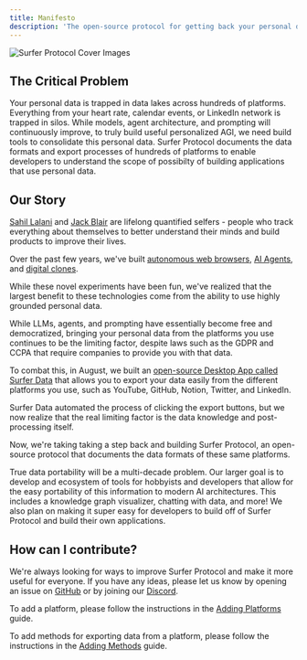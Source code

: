```yaml
---
title: Manifesto
description: 'The open-source protocol for getting back your personal data.'
---
```


![Surfer Protocol Cover Images](/images/CoverImage2.png)

## The Critical Problem

Your personal data is trapped in data lakes across hundreds of platforms. Everything from your heart rate, calendar events, or LinkedIn network is trapped in silos. While models, agent architecture, and prompting will continuously improve, to truly build useful personalized AGI, we need build tools to consolidate this personal data. Surfer Protocol documents the data formats and export processes of hundreds of platforms to enable developers to understand the scope of possibilty of building applications that use personal data.

## Our Story

[Sahil Lalani](https://x.com/SahilLalani0) and [Jack Blair](https://www.linkedin.com/in/jackblair876/) are lifelong quantified selfers - people who track everything about themselves to better understand their minds and build products to improve their lives. 

Over the past few years, we've built [autonomous web browsers](https://x.com/JackBlair87/status/1816661898663952404), [AI Agents](https://x.com/cjarrayadev/status/1804932665684238724), and [digital clones](https://x.com/JackBlair87/status/1812249606010658840). 

While these novel experiments have been fun, we've realized that the largest benefit to these technologies come from the ability to use highly grounded personal data.

While LLMs, agents, and prompting have essentially become free and democratized, bringing your personal data from the platforms you use continues to be the limiting factor, despite laws such as the GDPR and CCPA that require companies to provide you with that data.

To combat this, in August, we built an [open-source Desktop App called Surfer Data](https://github.com/CEREBRUS-MAXIMUS/Surfer-Data) that allows you to export your data easily from the different platforms you use, such as YouTube, GitHub, Notion, Twitter, and LinkedIn.

Surfer Data automated the process of clicking the export buttons, but we now realize that the real limiting factor is the data knowledge and post-processing itself.

Now, we're taking taking a step back and building Surfer Protocol, an open-source protocol that documents the data formats of these same platforms.

True data portability will be a multi-decade problem. Our larger goal is to develop and ecosystem of tools for hobbyists and developers that allow for the easy portability of this information to modern AI architectures. This includes a knowledge graph visualizer, chatting with data, and more! We also plan on making it super easy for developers to build off of Surfer Protocol and build their own applications.

## How can I contribute?

We're always looking for ways to improve Surfer Protocol and make it more useful for everyone. If you have any ideas, please let us know by opening an issue on [GitHub](https://github.com/Surfer-Protocol/Protocol/issues) or by joining our [Discord](https://discord.gg/Tjg7pjcFNP).

To add a platform, please follow the instructions in the [Adding Platforms](/platforms/adding/platforms) guide.

To add methods for exporting data from a platform, please follow the instructions in the [Adding Methods](/platforms/adding/methods) guide.